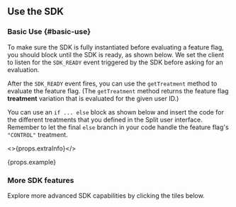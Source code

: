 ## Use the SDK

### Basic Use {#basic-use}

To make sure the SDK is fully instantiated before evaluating a feature flag, you should block until the SDK is ready, as shown below. We set the client to listen for the `SDK_READY` event triggered by the SDK before asking for an evaluation.

After the `SDK_READY` event fires, you can use the `getTreatment` method to evaluate the feature flag. (The `getTreatment` method returns the feature flag **treatment** variation that is evaluated for the given user ID.)

You can use an `if ... else` block as shown below and insert the code for the different treatments that you defined in the Split user interface. Remember to let the final `else` branch in your code handle the feature flag's `"CONTROL"` treatment.

<>{props.extraInfo}</>

<div>{props.example}</div>

### More SDK features

Explore more advanced SDK capabilities by clicking the tiles below.